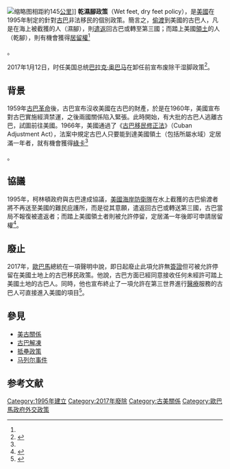 {{noteTA
|G1=PresidentsUS
}}
[[File:Cuba-Florida_map.jpg|缩略图]]相距約145[[公里|公里]]]]
'''乾濕腳政策'''（Wet feet, dry feet policy），是[[美國|美國]]在1995年制定的針對[[古巴|古巴]]非法移民的個別政策。簡言之，[[偷渡|偷渡]]到美國的古巴人，凡是在海上被截獲的人（濕腳），則[[遣返|遣返]]回古巴或轉至第三國；而踏上美國[[領土|領土]]的人（乾腳），則有機會獲得[[居留權|居留權]]<ref name="dw.com/zh/">{{cite news|author1=苗子/李鱼|title=告别“干湿脚”！美国改变古巴移民政策|url=http://www.dw.com/zh/%E5%91%8A%E5%88%AB%E5%B9%B2%E6%B9%BF%E8%84%9A%E7%BE%8E%E5%9B%BD%E6%94%B9%E5%8F%98%E5%8F%A4%E5%B7%B4%E7%A7%BB%E6%B0%91%E6%94%BF%E7%AD%96/a-37125111?&zhongwen=simp|accessdate=2017-01-14|agency=[[德國之聲|德國之聲]]|date=2017-01-13|archive-date=2019-02-21|archive-url=https://web.archive.org/web/20190221163003/https://www.dw.com/zh/%E5%91%8A%E5%88%AB%E5%B9%B2%E6%B9%BF%E8%84%9A%E7%BE%8E%E5%9B%BD%E6%94%B9%E5%8F%98%E5%8F%A4%E5%B7%B4%E7%A7%BB%E6%B0%91%E6%94%BF%E7%AD%96/a-37125111?&zhongwen=simp|dead-url=no}}</ref>。

2017年1月12日，时任美国总统[[巴拉克·奥巴马|巴拉克·奥巴马]]在卸任前宣布废除干湿脚政策<ref name="xinhuanet">{{cite news|title=奥巴马终止“干脚湿脚”政策|url=http://news.xinhuanet.com/world/2017-01/14/c_129446077.htm|accessdate=2017-01-14|agency=[[新華網|新華網]]|date=2017-01-14|archive-date=2017-01-16|archive-url=https://web.archive.org/web/20170116161513/http://news.xinhuanet.com/world/2017-01/14/c_129446077.htm|dead-url=no}}</ref>。

== 背景 ==
1959年[[古巴革命|古巴革命]]後，古巴宣布沒收美國在古巴的財產，於是在1960年，美國宣布對古巴實施經濟禁運，之後兩國關係陷入緊張。此時開始，有大批的古巴人逃離古巴，試圖前往美國。1966年，美國通過了《[[古巴移民修正法|古巴移民修正法]]》（Cuban Adjustment Act），法案中規定古巴人只要能到達美國領土（包括所屬水域）定居滿一年者，就有機會獲得[[綠卡|綠卡]]<ref name="bbc.com/zhongwen/">{{cite news|title=美國宣佈結束古巴「濕腳乾腳」移民政策|url=http://www.bbc.com/zhongwen/trad/world-38606236|accessdate=2017-01-14|agency=[[BBC中文網|BBC中文網]]|date=2017-01-13|archive-date=2019-10-19|archive-url=https://web.archive.org/web/20191019125614/https://www.bbc.com/zhongwen/trad/world-38606236|dead-url=no}}</ref>。

== 協議 ==
1995年，柯林頓政府與古巴達成協議，[[美國海岸防衛隊|美國海岸防衛隊]]在水上截獲的古巴偷渡者將不再送至美國的難民庇護所，而是從其意願，遣返回古巴或轉送第三國，古巴當局不報復被遣返者；而踏上美國領土者則被允許停留，定居滿一年後即可申請居留權<ref>{{cite web|author1=Sylvia Rusin, Jie Zong, and Jeanne Batalova|title=Cuban Immigrants in the United States|url=http://www.migrationpolicy.org/article/cuban-immigrants-united-states|accessdate=2017-01-14|archive-date=2020-07-10|archive-url=https://web.archive.org/web/20200710103944/https://www.migrationpolicy.org/article/cuban-immigrants-united-states|dead-url=no}}</ref>。

== 廢止 ==
2017年，[[歐巴馬|歐巴馬]]總統在一項聲明中說，即日起廢止此項允許無[[簽證|簽證]]但可被允許停留在美國土地上的古巴移民政策。他說，古巴方面已經同意接收任何未經許可踏上美國土地的古巴人。同時，他也宣布終止了一項允許在第三世界進行[[醫療|醫療]]服務的古巴人可直接進入美國的項目<ref name="voacantonese">{{cite news|title=奧巴馬將終止優惠古巴人的庇護政策|url=http://www.voacantonese.com/a/us-cuba-migrant-20170112/3674822.html|accessdate=2017-01-14|agency=[[美國之音|美國之音]]|date=2017-01-13|archive-date=2020-08-08|archive-url=https://web.archive.org/web/20200808174611/https://www.voacantonese.com/a/us-cuba-migrant-20170112/3674822.html|dead-url=no}}</ref>。

== 參見 ==
*[[美古關係|美古關係]]
*[[古巴解凍|古巴解凍]]
*[[抵壘政策|抵壘政策]]
*[[马列尔事件|马列尔事件]]

==参考文献==
{{reflist}}

[[Category:1995年建立|Category:1995年建立]]
[[Category:2017年廢除|Category:2017年廢除]]
[[Category:古美關係|Category:古美關係]]
[[Category:歐巴馬政府外交政策|Category:歐巴馬政府外交政策]]